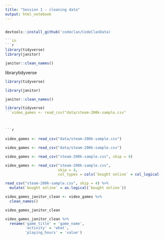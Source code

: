 ```yaml
---
title: "Session 1 - cleaning data"
output: html_notebook
---
```


```r
```


```r
devtools::install_github('codeclan/CodeClanData)
```


```r
```in
```r
library(tidyverse)
library(janitor)
```
```r
janitor::clean_names()
```
librarytidyverse
```r
library(tidyverse)
```
```r
library(janitor)
```
```r
janitor::clean_names()
```
```r
library(tidyverse)
```video_games <- read_csv("data/steam-200k-sample.csv"



```r
```
```r
video_games <- read_csv("data/steam-200k-sample.csv")
```
```r
video_games <- read_csv("data/steam-200k-sample.csv")
```
```r
video_games <- read_csv("steam-200k-sample.csv", skip = 4)
```
```r
video_games <- read_csv("steam-200k-sample.csv", 
                        skip = 4,
                        col_types = cols(`bought online` = col_logical()))

```
```r
read_csv("steam-200k-sample.csv", skip = 4) %>%
  mutate(`bought online` = as.logical(`bought online`))
```

```r
video_games_janitor_clean <- video_games %>% 
  clean_names()

video_games_janitor_clean
```
```r
video_games_janitor_clean %>% 
  rename('game_title' = 'game_name',
         'activity' = 'what',
         'playing_hours' = 'value')
```

